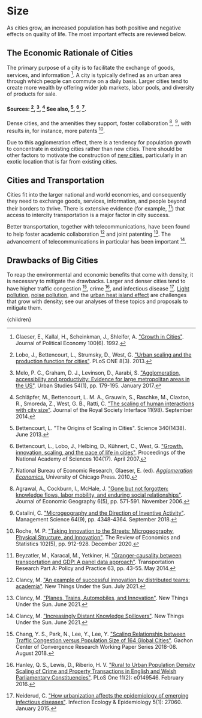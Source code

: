 


# Size

As cities grow, an increased population has both positive and negative effects on quality of life. The most important effects are reviewed below.

## The Economic Rationale of Cities
The primary purpose of a city is to facilitate the exchange of goods, services, and information [^10]. A city is typically defined as an urban area through which people can commute on a daily basis. Larger cities tend to create more wealth by offering wider job markets, labor pools, and diversity of products for sale.

#### Sources: [^12], [^13], [^17] See also, [^2], [^3], [^14].

Dense cities, and the amenities they support, foster collaboration [^1], [^5], with results in, for instance, more patents [^16].

Due to this agglomeration effect, there is a tendency for population growth to concentrate in existing cities rather than new cities. There should be other factors to motivate the construction of [new cities](http://urbancruiseship.org/solution/cities/new_cities), particularly in an exotic location that is far from existing cities.

## Cities and Transportation
Cities fit into the larger national and world economies, and consequently they need to exchange goods, services, information, and people beyond their borders to thrive. There is extensive evidence (for example, [^4]) that access to intercity transportation is a major factor in city success.

Better transportation, together with telecommunications, have been found to help foster academic collaboration [^7] and joint patenting [^9]. The advancement of telecommunications in particular has been important [^8].

## Drawbacks of Big Cities
To reap the environmental and economic benefits that come with density, it is necessary to mitigate the drawbacks. Larger and denser cities tend to have higher traffic congestion [^6], crime [^11], and infectious disease [^15]. [Light pollution](http://urbancruiseship.org/solution/cities/light), [noise pollution](http://urbancruiseship.org/solution/cities/noise), and the [urban heat island effect](http://urbancruiseship.org/solution/cities/heat_island) are challenges that grow with density; see our analyses of these topics and proposals to mitigate them.

<ImprovedLawEnforcementSolution />

<ImprovedPublicHealthSolution />

[^1]: Agrawal, A., Cockburn, I., McHale, J. ["Gone but not forgotten: knowledge flows, labor mobility, and enduring social relationships"](https://academic.oup.com/joeg/article-abstract/6/5/571/904501). Journal of Economic Geography 6(5), pp. 571-591. November 2006.

[^2]: Bettencourt, L. "The Origins of Scaling in Cities". Science 340(1438). June 2013.

[^3]: Bettencourt, L., Lobo, J., Helbing, D., Kühnert, C., West, G. ["Growth, innovation, scaling, and the pace of life in cities"](https://www.ncbi.nlm.nih.gov/pmc/articles/PMC1852329/). Proceedings of the National Academy of Sciences 104(17). April 2007.

[^4]: Beyzatler, M., Karacal, M., Yetkiner, H. ["Granger-causality between transportation and GDP: A panel data approach"](https://www.sciencedirect.com/science/article/pii/S0965856414000524). Transportation Research Part A: Policy and Practice 63, pp. 43-55. May 2014.

[^5]: Catalini, C. ["Microgeography and the Direction of Inventive Activity"](https://pubsonline.informs.org/doi/10.1287/mnsc.2017.2798). Management Science 64(9), pp. 4348-4364. September 2018.

[^6]: Chang, Y. S., Park, N., Lee, Y., Lee, Y. ["Scaling Relationship between Traffic Congestion versus Population Size of 164 Global Cities"](https://papers.ssrn.com/sol3/papers.cfm?abstract_id=3224133). Gachon Center of Convergence Research Working Paper Series 2018-08. August 2018.

[^7]: Clancy, M. ["An example of successful innovation by distributed teams: academia"](https://www.newthingsunderthesun.com/pub/5pua5ge3/release/7?readingCollection=9f57d356). New Things Under the Sun. July 2021.

[^8]: Clancy, M. ["Increasingly Distant Knowledge Spillovers"](https://www.newthingsunderthesun.com/pub/40i63v5j/release/6?readingCollection=9f57d356). New Things Under the Sun. June 2021.

[^9]: Clancy, M. ["Planes, Trains, Automobiles, and Innovation"](https://www.newthingsunderthesun.com/pub/97v6jvsg/release/7?readingCollection=9f57d356). New Things Under the Sun. June 2021.

[^10]: Glaeser, E., Kallal, H., Scheinkman, J., Shleifer, A. ["Growth in Cities"](https://www.journals.uchicago.edu/doi/10.1086/261856). Journal of Political Economy 100(6). 1992.

[^11]: Hanley, Q. S., Lewis, D., Riberio, H. V. ["Rural to Urban Population Density Scaling of Crime and Property Transactions in English and Welsh Parliamentary Constituencies"](https://www.ncbi.nlm.nih.gov/pmc/articles/PMC4757021/). PLoS One 11(2): e0149546. February 2016.

[^12]: Lobo, J., Bettencourt, L., Strumsky, D., West, G. ["Urban scaling and the production function for cities"](https://doi.org/10.1371/journal.pone.0058407). PLoS ONE 8(3). 2013.

[^13]: Melo, P. C., Graham, D. J., Levinson, D., Aarabi, S. ["Agglomeration, accessibility and productivity: Evidence for large metropolitan areas in the US"](https://journals.sagepub.com/stoken/default+domain/10.1177%2F0042098015624850/full). Urban Studies 54(1), pp. 179-195. January 2017.

[^14]: National Bureau of Economic Research, Glaeser, E. (ed). [*Agglomeration Economics.*](http://papers.nber.org/books/glae08-1) University of Chicago Press. 2010.

[^15]: Neiderud, C. ["How urbanization affects the epidemiology of emerging infectious diseases"](https://www.ncbi.nlm.nih.gov/pmc/articles/PMC4481042/). Infection Ecology & Epidemiology 5(1): 27060. January 2015.

[^16]: Roche, M. P. ["Taking Innovation to the Streets: Microgeography, Physical Structure, and Innovation"](https://direct.mit.edu/rest/article-abstract/102/5/912/96766/Taking-Innovation-to-the-Streets-Microgeography?redirectedFrom=fulltext). The Review of Economics and Statistics 102(5), pp. 912-928. December 2020.

[^17]: Schläpfer, M., Bettencourt, L. M. A., Grauwin, S., Raschke, M., Claxton, R., Smoreda, Z., West, G. B., Ratti, C. ["The scaling of human interactions with city size"](https://royalsocietypublishing.org/doi/10.1098/rsif.2013.0789). Journal of the Royal Society Interface 11(98). September 2014.

  <Article 
    focusAreaUrl={focusAreaUrl} 
    hierarchy={hierarchy} 
    site={site}
  >
    {children}
  </Article>